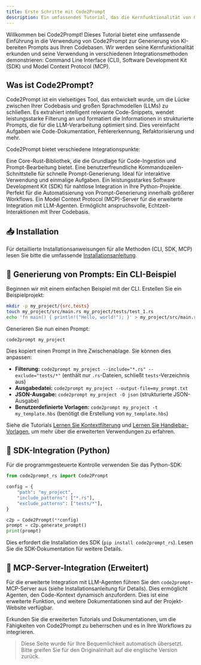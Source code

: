 ```yaml
---
title: Erste Schritte mit Code2Prompt
description: Ein umfassendes Tutorial, das die Kernfunktionalität von Code2Prompt und seine Verwendung in CLI-, SDK- und MCP-Integrationen vorstellt.
---
```



<Card title="Tutorial-Übersicht">
  Willkommen bei Code2Prompt! Dieses Tutorial bietet eine umfassende Einführung
  in die Verwendung von Code2Prompt zur Generierung von KI-bereiten Prompts aus
  Ihren Codebasen. Wir werden seine Kernfunktionalität erkunden und seine
  Verwendung in verschiedenen Integrationsmethoden demonstrieren: Command Line
  Interface (CLI), Software Development Kit (SDK) und Model Context Protocol
  (MCP).
</Card>

## Was ist Code2Prompt?

Code2Prompt ist ein vielseitiges Tool, das entwickelt wurde, um die Lücke zwischen Ihrer Codebasis und großen Sprachmodellen (LLMs) zu schließen. Es extrahiert intelligent relevante Code-Snippets, wendet leistungsstarke Filterung an und formatiert die Informationen in strukturierte Prompts, die für die LLM-Verarbeitung optimiert sind. Dies vereinfacht Aufgaben wie Code-Dokumentation, Fehlererkennung, Refaktorisierung und mehr.

Code2Prompt bietet verschiedene Integrationspunkte:

<Tabs>
  <TabItem label="Core" icon="seti:rust">
    Eine Core-Rust-Bibliothek, die die Grundlage für Code-Ingestion und
    Prompt-Bearbeitung bietet.
  </TabItem>
  <TabItem label="CLI" icon="seti:powershell">
    Eine benutzerfreundliche Kommandozeilen-Schnittstelle für schnelle
    Prompt-Generierung. Ideal für interaktive Verwendung und einmalige Aufgaben.
  </TabItem>
  <TabItem label="SDK" icon="seti:python">
    Ein leistungsstarkes Software Development Kit (SDK) für nahtlose Integration
    in Ihre Python-Projekte. Perfekt für die Automatisierung von
    Prompt-Generierung innerhalb größerer Workflows.
  </TabItem>
  <TabItem label="MCP" icon="seti:db">
    Ein Model Context Protocol (MCP)-Server für die erweiterte Integration mit
    LLM-Agenten. Ermöglicht anspruchsvolle, Echtzeit-Interaktionen mit Ihrer
    Codebasis.
  </TabItem>
</Tabs>

## 📥 Installation

Für detaillierte Installationsanweisungen für alle Methoden (CLI, SDK, MCP) lesen Sie bitte die umfassende [Installationsanleitung](/../docs/how_to/install).

## 🏁 Generierung von Prompts: Ein CLI-Beispiel

Beginnen wir mit einem einfachen Beispiel mit der CLI. Erstellen Sie ein Beispielprojekt:

```bash
mkdir -p my_project/{src,tests}
touch my_project/src/main.rs my_project/tests/test_1.rs
echo 'fn main() { println!("Hello, world!"); }' > my_project/src/main.rs
```

Generieren Sie nun einen Prompt:

```bash
code2prompt my_project
```

Dies kopiert einen Prompt in Ihre Zwischenablage. Sie können dies anpassen:

- **Filterung:** `code2prompt my_project --include="*.rs" --exclude="tests/*"` (enthält nur `.rs`-Dateien, schließt `tests`-Verzeichnis aus)
- **Ausgabedatei:** `code2prompt my_project --output-file=my_prompt.txt`
- **JSON-Ausgabe:** `code2prompt my_project -O json` (strukturierte JSON-Ausgabe)
- **Benutzerdefinierte Vorlagen:** `code2prompt my_project -t my_template.hbs` (benötigt die Erstellung von `my_template.hbs`)

Siehe die Tutorials [Lernen Sie Kontextfilterung](/../docs/tutorials/learn_filters) und [Lernen Sie Handlebar-Vorlagen](/../docs/tutorials/learn_templates), um mehr über die erweiterten Verwendungen zu erfahren.

## 🐍 SDK-Integration (Python)

Für die programmgesteuerte Kontrolle verwenden Sie das Python-SDK:

```python
from code2prompt_rs import Code2Prompt

config = {
    "path": "my_project",
    "include_patterns": ["*.rs"],
    "exclude_patterns": ["tests/*"],
}

c2p = Code2Prompt(**config)
prompt = c2p.generate_prompt()
print(prompt)
```

Dies erfordert die Installation des SDK (`pip install code2prompt_rs`). Lesen Sie die SDK-Dokumentation für weitere Details.

## 🤖 MCP-Server-Integration (Erweitert)

Für die erweiterte Integration mit LLM-Agenten führen Sie den `code2prompt`-MCP-Server aus (siehe Installationsanleitung für Details). Dies ermöglicht Agenten, den Code-Kontext dynamisch anzufordern. Dies ist eine erweiterte Funktion, und weitere Dokumentationen sind auf der Projekt-Website verfügbar.

<Card title="Nächste Schritte">
  Erkunden Sie die erweiterten Tutorials und Dokumentationen, um die Fähigkeiten
  von Code2Prompt zu beherrschen und es in Ihre Workflows zu integrieren.
</Card>

> Diese Seite wurde für Ihre Bequemlichkeit automatisch übersetzt. Bitte greifen Sie für den Originalinhalt auf die englische Version zurück.
